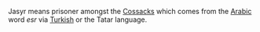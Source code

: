 Jasyr means prisoner amongst the [[Cossacks]] which comes from the [[Arabic]] word ''esr'' via [[Turkish]] or the Tatar language.